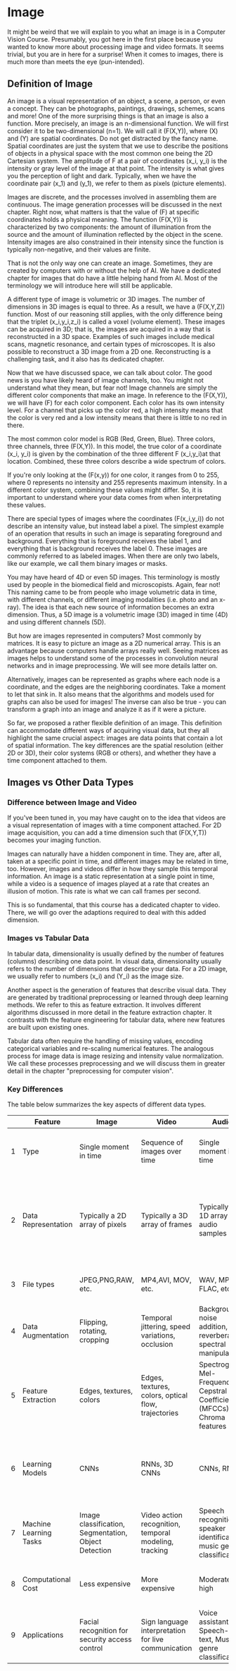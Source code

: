 # Image

It might be weird that we will explain to you what an image is in a Computer Vision Course. Presumably, you got here in the first place because you wanted to know more about processing image and video formats. It seems trivial, but you are in here for a surprise! When it comes to images, there is much more than meets the eye (pun-intended).

## Definition of Image

An image is a visual representation of an object, a scene, a person, or even a concept. They can be photographs, paintings, drawings, schemes, scans and more! One of the more surprising things is that an image is also a function. More precisely, an image is an n-dimensional function. We will first consider it to be two-dimensional \(n=1\). We will call it \(F(X,Y)\), where \(X\) and \(Y\) are spatial coordinates. Do not get distracted by the fancy name. Spatial coordinates are just the system that we use to describe the positions of objects in a physical space with the most common one being the 2D Cartesian system. The amplitude of F at a pair of coordinates \(x_i, y_i\) is the intensity or gray level of the image at that point. The intensity is what gives you the perception of light and dark. Typically, when we have the coordinate pair \(x_1\) and \(y_1\), we refer to them as pixels (picture elements).

Images are discrete, and the processes involved in assembling them are continuous. The image generation processes will be discussed in the next chapter. Right now, what matters is that the value of \(F\) at specific coordinates holds a physical meaning. The function \(F(X,Y)\) is characterized by two components: the amount of illumination from the source and the amount of illumination reflected by the object in the scene. Intensity images are also constrained in their intensity since the function is typically non-negative, and their values are finite. 

That is not the only way one can create an image.  Sometimes, they are created by computers with or without the help of AI.  We have a dedicated chapter for images that do have a little helping hand from AI. Most of the terminology we will introduce here will still be applicable.

A different type of image is volumetric or 3D images. The number of dimensions in 3D images is equal to three. As a result, we have a \(F(X,Y,Z)\) function. Most of our reasoning still applies, with the only difference being that the triplet \(x_i,y_i,z_i\) is called a voxel (volume element). These images can be acquired in 3D; that is, the images are acquired in a way that is reconstructed in a 3D space. Examples of such images include medical scans, magnetic resonance, and certain types of microscopes. It is also possible to reconstruct a 3D image from a 2D one. Reconstructing is a challenging task, and it also has its dedicated chapter.

Now that we have discussed space, we can talk about color. The good news is you have likely heard of image channels, too. You might not understand what they mean, but fear not! Image channels are simply the different color components that make an image. In reference to the \(F(X,Y)\), we will have \(F\) for each color component. Each color has its own intensity level. For a channel that picks up the color red, a high intensity means that the color is very red and a low intensity means that there is little to no red in there.

The most common color model is RGB (Red, Green, Blue). Three colors, three channels, three \(F(X,Y)\). In this model, the true color of a coordinate \(x_i, y_i\) is given by the combination of the three different F \(x_i,y_i\)at that location. Combined, these three colors describe a wide spectrum of colors.

If you're only looking at the \(F(x,y)\) for one color, it ranges from 0 to 255, where 0 represents no intensity and 255 represents maximum intensity. In a different color system, combining these values might differ. So, it is important to understand where your data comes from when interpretating these values.

There are special types of images where the coordinates \(F(x_i,y_i)\) do not describe an intensity value, but instead label a pixel. The simplest example of an operation that results in such an image is separating foreground and background. Everything that is foreground receives the label 1, and everything that is background receives the label 0. These images are commonly referred to as labeled images. When there are only two labels, like our example, we call them binary images or masks. 

You may have heard of 4D or even 5D images. This terminology is mostly used by people in the biomedical field and microscopists. Again, fear not! This naming came to be from people who image volumetric data in time, with different channels, or different imaging modalities (i.e. photo and an x-ray). The idea is that each new source of information becomes an extra dimension. Thus, a 5D image is a volumetric image (3D) imaged in time (4D) and using different channels (5D).

But how are images represented in computers? Most commonly by matrices. It is easy to picture an image as a 2D numerical array. This is an advantage because computers handle arrays really well. Seeing matrices as images helps to understand some of the processes in convolution neural networks and in image preprocessing. We will see more details latter on.

Alternatively, images can be represented as graphs where each node is a coordinate, and the edges are the neighboring coordinates. Take a moment to let that sink in. It also means that the algorithms and models used for graphs can also be used for images! The inverse can also be true - you can transform a graph into an image and analyze it as if it were a picture.

So far, we proposed a rather flexible definition of an image. This definition can accommodate different ways of acquiring visual data, but they all highlight the same crucial aspect: images are data points that contain a lot of spatial information. The key differences are the spatial resolution (either 2D or 3D), their color systems (RGB or others), and whether they have a time component attached to them.


## Images vs Other Data Types

### Difference between Image and Video

If you've been tuned in,  you may have caught on to the idea that videos are a visual representation of images with a time component attached. For 2D image acquisition, you can add a time dimension such that \(F(X,Y,T)\) becomes your imaging function. 

Images can naturally have a hidden component in time. They are, after all, taken at a specific point in time, and different images may be related in time, too. However, images and videos differ in how they sample this temporal information. An image is a static representation at a single point in time, while a video is a sequence of images played at a rate that creates an illusion of motion. This rate is what we can call frames per second. 

This is so fundamental, that this course has a dedicated chapter to video. There, we will go over the adaptions required to deal with this added dimension.

### Images vs Tabular Data

In tabular data, dimensionality is usually defined by the number of features (columns) describing one data point. In visual data, dimensionality usually refers to the number of dimensions that describe your data. For a 2D image, we usually refer to numbers \(x_i\) and \(Y_i\) as the image size.  

 Another aspect is the generation of features that describe visual data. They are generated by traditional preprocessing or learned through deep learning methods. We refer to this as feature extraction. It involves different algorithms discussed in more detail in the feature extraction chapter. It contrasts with the feature engineering for tabular data, where new features are built upon existing ones.

Tabular data often require the handling of missing values, encoding categorical variables and re-scaling numerical features. The analogous process for image data is image resizing and intensity value normalization. We call these processes preprocessing and we will discuss them in greater detail in the chapter "preprocessing for computer vision".

### Key Differences

The table below summarizes the key aspects of different data types. 


|   | Feature                | Image                                                | Video                                                 | Audio                                                                     | Tabular Data                                                         |
|---|------------------------|------------------------------------------------------|-------------------------------------------------------|---------------------------------------------------------------------------|----------------------------------------------------------------------|
| 1 | Type                   | Single moment in time                                | Sequence of images over time                          | Single moment in time                                                     | Structured data organized in rows and columns                        |
| 2 | Data Representation    | Typically a 2D array of pixels                       | Typically a 3D array of frames                        | Typically a 1D array of audio samples                                     | Typically a 2D array of features as columns and individual data sample as rows (i.e. spreadsheet, database tables                                         |
| 3 | File types             | JPEG,PNG,RAW, etc.                                   | MP4,AVI, MOV, etc.                                    | WAV, MP3, FLAC, etc.                                                      | CSV, Excel (.xlsx, .xls), Database formats, etc.                     |
| 4 | Data Augmentation	     | Flipping, rotating, cropping	                        | Temporal jittering, speed variations, occlusion       | Background noise addition, reverberation, spectral manipulation           |  ROSE, SMOTE, ADASYN                                |
| 5 | Feature Extraction	    | Edges, textures, colors	                             | Edges, textures, colors, optical flow, trajectories   | Spectrogram, Mel-Frequency Cepstral Coefficients (MFCCs), Chroma features | Statistical analysis, Feature engineering, Data aggregation          |
| 6 | Learning Models	       | CNNs                                                 | RNNs, 3D CNNs                                         | CNNs, RNNs                                                                | Linear Regression, Decision Trees, Random Forests, Gradient Boosting |
| 7 | Machine Learning Tasks | Image classification, Segmentation, Object Detection | Video action recognition, temporal modeling, tracking | Speech recognition, speaker identification, music genre classification    | Regression, Classification, Clustering                               |
| 8 | Computational Cost	    | Less expensive	                                      | More expensive                                        | Moderate to high                                                          | Generally less expensive compared to others                          |
| 9 | Applications           | Facial recognition for security access control	      | Sign language interpretation for live communication   | Voice assistants, Speech-to-text, Music genre classification              | Predictive modeling, Fraud detection, Weather forecasting            |




